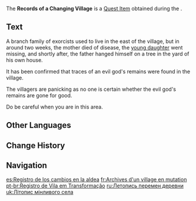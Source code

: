 {{Book Infobox
|image       = Item Someone's Diary.png
|type        = Quest Items
|quality     = 3
|region_lore = Liyue
|region_location = Liyue
|description = Documents announcing the villagers' migration. It states the village was forced to relocate due to a god's remains.
|source1     = Picked up during [[Bygones Times Like Dust Passing]]
}}
The '''Records of a Changing Village''' is a [[Quest Item]] obtained during the {{Quest|Bygones Times Like Dust Passing}}.

==Text==
A branch family of exorcists used to live in the east of the village, but in around two weeks, the mother died of disease, the [[Shenhe|young daughter]] went missing, and shortly after, the father hanged himself on a tree in the yard of his own house.

It has been confirmed that traces of an evil god's remains were found in the village.

The villagers are panicking as no one is certain whether the evil god's remains are gone for good.

Do be careful when you are in this area.

==Other Languages==
{{Other Languages
|en      = Records of a Changing Village
|zhs     = 村庄变迁记录
|zhs_rm  = Cūnzhuāng Biànqiān Jìlù
|zht     = 村莊變遷記錄
|zht_rm  = Cūnzhuāng Biànqiān Jìlù
|zh_tl   = 
|ja      = 村の変遷記録
|ja_rm   = Mura no Hensen Kiroku
|ja_tl   = 
|ko      = 마을 변천 기록
|ko_tl   = 
|es      = Registro de los cambios en la aldea
|es_tl   = Record of Changes in the Village
|fr      = Archives d'un village en mutation
|fr_tl   = Archives of a Changing Village
|ru      = Летопись перемен деревни
|ru_tl   = 
|th      = บันทึกการเปลี่ยนแปลงของหมู่บ้าน
|th_rm   = Banthuek Kan Plian Plaeng khong Muban
|th_tl   = 
|vi      = Ghi Chép Của Thôn Làng
|vi_tl   = 
|de      = Protokoll zum Dorfumzug
|de_tl   = Protocol for Village Procession
|id      = Catatan Tentang Desa yang Berubah
|id_tl   = Records of a Changing Village
|pt      = Registro de Vila em Transformação
|pt_tl   = 
|tr      = Changing Köyü Tarihi
|tr_tl   = Changing Village History
|tr_note = Mistranslation turkish localization files, "Changing" was mistaken for a name, and was therefore not translated.
|it      = Registro del Villaggio mutante
|it_tl   = 
}}

==Change History==
{{Change History|2.4}}

==Navigation==
{{Book Navbox|Liyue}}

[[es:Registro de los cambios en la aldea]]
[[fr:Archives d'un village en mutation]]
[[pt-br:Registro de Vila em Transformação]]
[[ru:Летопись перемен деревни]]
[[uk:Літопис мінливого села]]
